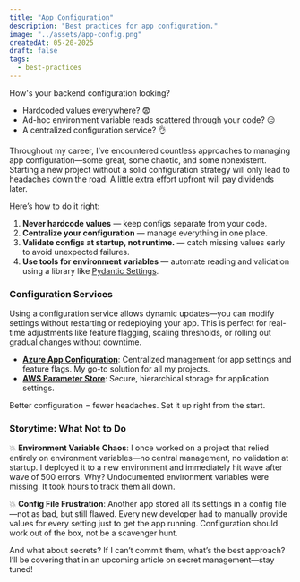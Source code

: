 ```yaml
---
title: "App Configuration"
description: "Best practices for app configuration."
image: "../assets/app-config.png"
createdAt: 05-20-2025
draft: false
tags:
  - best-practices
---
```


How's your backend configuration looking?

- Hardcoded values everywhere? 😨
- Ad-hoc environment variable reads scattered through your code? 😑
- A centralized configuration service? 👌

Throughout my career, I’ve encountered countless approaches to managing app configuration—some great, some chaotic, and some nonexistent. Starting a new project without a solid configuration strategy will only lead to headaches down the road. A little extra effort upfront will pay dividends later.

Here’s how to do it right:

1. **Never hardcode values** — keep configs separate from your code.
2. **Centralize your configuration** — manage everything in one place.
3. **Validate configs at startup, not runtime.** — catch missing values early to avoid unexpected failures.
4. **Use tools for environment variables** — automate reading and validation using a library like [Pydantic Settings](https://docs.pydantic.dev/latest/concepts/pydantic_settings/#dotenv-env-support).

### Configuration Services

Using a configuration service allows dynamic updates—you can modify settings without restarting or redeploying your app. This is perfect for real-time adjustments like feature flagging, scaling thresholds, or rolling out gradual changes without downtime.

- **[Azure App Configuration](https://learn.microsoft.com/en-us/azure/azure-app-configuration/overview)**: Centralized management for app settings and feature flags. My go-to solution for all my projects.
- **[AWS Parameter Store](https://docs.aws.amazon.com/systems-manager/latest/userguide/systems-manager-parameter-store.html)**: Secure, hierarchical storage for application settings.

Better configuration = fewer headaches. Set it up right from the start.

### Storytime: What Not to Do

💥 **Environment Variable Chaos**: I once worked on a project that relied entirely on environment variables—no central management, no validation at startup. I deployed it to a new environment and immediately hit wave after wave of 500 errors. Why? Undocumented environment variables were missing. It took hours to track them all down.

💥 **Config File Frustration**: Another app stored all its settings in a config file—not as bad, but still flawed. Every new developer had to manually provide values for every setting just to get the app running. Configuration should work out of the box, not be a scavenger hunt.

And what about secrets? If I can’t commit them, what’s the best approach? I’ll be covering that in an upcoming article on secret management—stay tuned!

